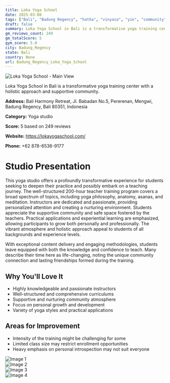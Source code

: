 ```yaml
---
title: Loka Yoga School
date: 2025-03-08
tags: ["Bali", "Badung Regency", "hatha", "vinyasa", "yin", "community", "holistic", "Badung Regency"]  
draft: false
summary: Loka Yoga School in Bali is a transformative yoga training center with a holistic approach and supportive community.
gm_reviews_count: 249
gm_totalScore: 5
gym_score: 5.0
city: Badung_Regency
state: Bali
country: None
url: Badung_Regency_Loka_Yoga_School
---
```


<div className="aspect-[16/9] relative my-8">
  <img 
    src="https://lh5.googleusercontent.com/p/AF1QipO3a7Jg2TVKZSNukcS0oq30dvq1obUkpnAqNwCv=w1920-h1080-k-no"
    alt="Loka Yoga School - Main View"
    className="object-cover absolute inset-0 w-full h-full rounded-lg"
  />
</div>

Loka Yoga School in Bali is a transformative yoga training center with a holistic approach and supportive community.

**Address:** Bali Harmony Retreat, Jl. Babadan No.5, Pererenan, Mengwi, Badung Regency, Bali 80351, Indonesia

**Category:** Yoga studio

**Score:** 5 based on 249 reviews

**Website:** https://lokayogaschool.com/

**Phone:** +62 878-6536-9177

# Studio Presentation

This yoga studio offers a profoundly transformative experience for students seeking to deepen their practice and possibly embark on a teaching journey. The well-structured 200-hour teacher training program covers a broad spectrum of topics, including yoga philosophy, anatomy, asanas, and meditation. Instructors are dedicated and passionate, providing personalized attention and creating a nurturing environment. Students appreciate the supportive community and safe space fostered by the teachers. Practical applications and experiential learning are emphasized, allowing participants to grow both personally and professionally. The vibrant atmosphere and holistic approach appeal to students of all backgrounds and experience levels.

With exceptional content delivery and engaging methodologies, students leave equipped with both the knowledge and confidence to teach. Many describe their time here as life-changing, noting the unique community connection and lasting friendships formed during the training.

## Why You'll Love It

- Highly knowledgeable and passionate instructors
- Well-structured and comprehensive curriculums
- Supportive and nurturing community atmosphere
- Focus on personal growth and development
- Variety of yoga styles and practical applications

## Areas for Improvement

- Intensity of the training might be challenging for some
- Limited class size may restrict enrollment opportunities
- Heavy emphasis on personal introspection may not suit everyone

<div className="grid grid-cols-1 xl:grid-cols-2 gap-4 my-8">
<div className="aspect-[4/3] relative"><img src="https://lh3.googleusercontent.com/p/AF1QipPL_HQVVG47Iw2Sd5w6xni3hm0a5QRho7Wtyxa5=w1920-h1080-k-no" alt="Image 1" className="object-cover absolute inset-0 w-full h-full rounded-lg" /></div>
<div className="aspect-[4/3] relative"><img src="https://lh5.googleusercontent.com/p/AF1QipOta13AJ_0CmW-5EnVzCGfrICUksZSK7bHrhgFK=w1920-h1080-k-no" alt="Image 2" className="object-cover absolute inset-0 w-full h-full rounded-lg" /></div>
<div className="aspect-[4/3] relative"><img src="https://lh5.googleusercontent.com/p/AF1QipN_c2bRO4ioeHv_lEZfceQEVijbgMkhtxu8OtdF=w1920-h1080-k-no" alt="Image 3" className="object-cover absolute inset-0 w-full h-full rounded-lg" /></div>
<div className="aspect-[4/3] relative"><img src="https://lh5.googleusercontent.com/p/AF1QipM8NQY7ZQLK5lpz3OLOVJdHP_MLczKmMzP4g6ES=w1920-h1080-k-no" alt="Image 4" className="object-cover absolute inset-0 w-full h-full rounded-lg" /></div>
</div>